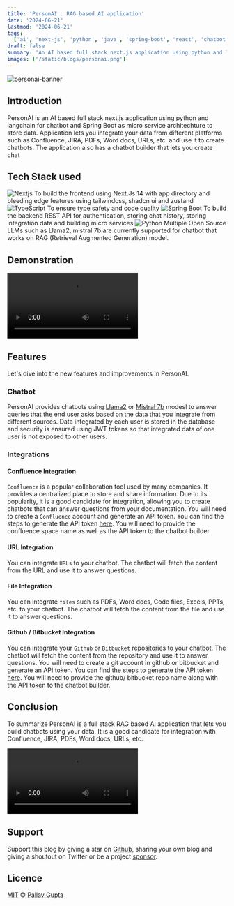 ```yaml
---
title: 'PersonAI : RAG based AI application'
date: '2024-06-21'
lastmod: '2024-06-21'
tags:
  ['ai', 'next-js', 'python', 'java', 'spring-boot', 'react', 'chatbot', 'full-stack', 'postgresql']
draft: false
summary: 'An AI based full stack next.js application using python and langchain for chatbot and Spring Boot as micro service architechture to store data. Application lets you integrate your data from different platforms such as Confluence, JIRA, PDFs, Word docs, URLs, etc. and use it to create chatbots. The application also has a chatbot builder that lets you create chatbots using a drag and drop interface.'
images: ['/static/blogs/personai.png']
---
```


<TOCInline toc={props.toc} />

![personai-banner](/static/blogs/personai.png)

## Introduction

PersonAI is an AI based full stack next.js application using python and langchain for chatbot and Spring Boot as micro service architechture to store data. Application lets you integrate your data from different platforms such as Confluence, JIRA, PDFs, Word docs, URLs, etc. and use it to create chatbots. The application also has a chatbot builder that lets you create chat

## Tech Stack used

![Nextjs](https://img.shields.io/badge/next.js-000000.svg?style=for-the-badge&logo=next-dot-js&logoColor=white)
To build the frontend using Next.Js 14 with app directory and bleeding edge features using tailwindcss, shadcn ui and zustand
![TypeScript](https://img.shields.io/badge/TypeScript-007ACC?style=for-the-badge&logo=typescript&logoColor=white)
To ensure type safety and code quality
![Spring Boot](https://img.shields.io/badge/spring%20boot-%236DB33F.svg?style=for-the-badge&logo=spring-boot&logoColor=white)
To build the backend REST API for authentication, storing chat history, storing integration data and building micro services
![Python](https://img.shields.io/badge/python-3670A0?style=for-the-badge&logo=python&logoColor=ffdd54)
Multiple Open Source LLMs such as Llama2, mistral 7b are currently supported for chatbot that works on RAG (Retrieval Augmented Generation) model.

## Demonstration

<video controls>
  <source src="/static/blogs/demo_personai.mp4" type="video/mp4" />
</video>

## Features

Let's dive into the new features and improvements In PersonAI.

### Chatbot

PersonAI provides chatbots using [Llama2](https://github.com/langchain/llama2) or [Mistral 7b](https://github.com/langchain/mistral7b) modesl to answer queries that the end user asks based on the data that you integrate from different sources.
Data integrated by each user is stored in the database and security is ensured using JWT tokens so that integrated data of one user is not exposed to other users.

### Integrations

#### Confluence Integration

`Confluence` is a popular collaboration tool used by many companies. It provides a centralized place to store and share information. Due to its popularity, it is a good candidate for integration, allowing you to create chatbots that can answer questions from your documentation.
You will need to create a `Confluence` account and generate an API token. You can find the steps to generate the API token [here](https://confluence.atlassian.com/cloud/api-tokens-938839638.html).
You will need to provide the confluence space name as well as the API token to the chatbot builder.

#### URL Integration

You can integrate `URLs` to your chatbot. The chatbot will fetch the content from the URL and use it to answer questions.

#### File Integration

You can integrate `files` such as PDFs, Word docs, Code files, Excels, PPTs, etc. to your chatbot. The chatbot will fetch the content from the file and use it to answer questions.

#### Github / Bitbucket Integration

You can integrate your `Github` or `Bitbucket` repositories to your chatbot. The chatbot will fetch the content from the repository and use it to answer questions.
You will need to create a git account in github or bitbucket and generate an API token. You can find the steps to generate the API token [here](https://docs.github.com/en/github/authenticating-to-github/creating-a-personal-access-token).
You will need to provide the github/ bitbucket repo name along with the API token to the chatbot builder.

## Conclusion

To summarize PersonAI is a full stack RAG based AI application that lets you build chatbots using your data. It is a good candidate for integration with Confluence, JIRA, PDFs, Word docs, URLs, etc.

<video controls>
  <source src="/static/blogs/demo_personai_2.mp4" type="video/mp4" />
  Your browser does not support the video tag.
</video>

## Support

Support this blog by giving a star on [Github](https://github.com/pgupta1795), sharing your own blog and giving a shoutout on Twitter or be a project [sponsor](https://github.com/sponsors/pgupta1795).

## Licence

[MIT](https://github.com/pgupta1795) © [Pallav Gupta](https://www.pgupta1795.in)
